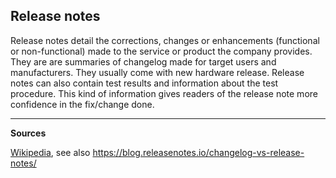 ## Release notes {#sec-project-history-releasenotes}

Release notes detail the corrections, changes or enhancements (functional or non-functional) made to the service or product the company provides.
They are are summaries of changelog made for target users and manufacturers.
They usually come with new hardware release.
Release notes can also contain test results and information about the test procedure.
This kind of information gives readers of the release note more confidence in the fix/change done.

------------------------------------------------------------------------

**Sources**

[Wikipedia](https://en.wikipedia.org/wiki/Release_notes), see also <https://blog.releasenotes.io/changelog-vs-release-notes/>
